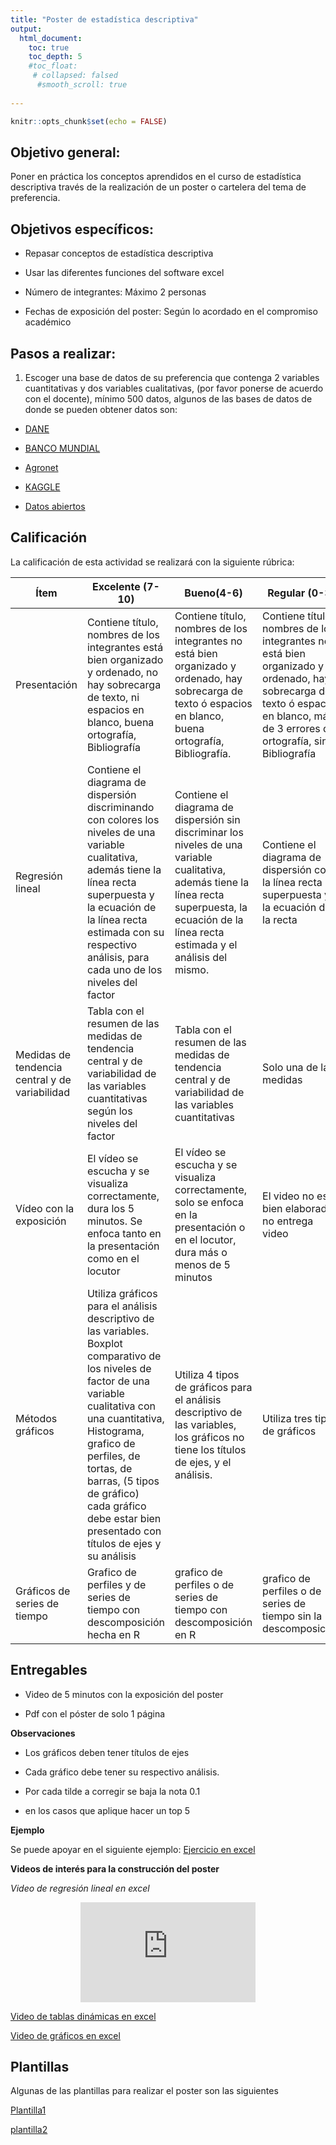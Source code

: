 ```yaml
---
title: "Poster de estadística descriptiva"
output:
  html_document:
    toc: true
    toc_depth: 5
    #toc_float:
     # collapsed: falsed
      #smooth_scroll: true
   
---
```


```r
knitr::opts_chunk$set(echo = FALSE)
```

## **Objetivo general:** 

Poner en práctica los conceptos aprendidos en el curso de estadística descriptiva través de la realización de un poster o cartelera del tema de preferencia.

## **Objetivos específicos:**

-	Repasar conceptos de estadística descriptiva

-	Usar las diferentes funciones del software excel

- Número de integrantes: Máximo 2 personas

- Fechas de exposición del poster: Según lo acordado en el compromiso académico

## **Pasos a realizar:**

1. Escoger una base de datos de su preferencia que contenga 2 variables cuantitativas y dos variables cualitativas, (por favor ponerse de acuerdo con el docente), mínimo 500 datos, algunos de las bases de datos de donde se pueden obtener datos son:

- [DANE](https://www.dane.gov.co/index.php/estadisticas-por-tema)

- [BANCO MUNDIAL](https://datos.bancomundial.org/indicador/SH.HIV.0014)

- [Agronet](https://www.agronet.gov.co/estadistica/Paginas/home.aspx) 

- [KAGGLE](https://www.kaggle.com/) 

- [Datos abiertos](https://www.datos.gov.co/) 


## **Calificación**

La calificación de esta actividad se realizará con la siguiente rúbrica:

|Ítem       	|Excelente (7-10)|Bueno(4-6)|Regular (0-3) |
|-------------|----------------|----------|--------------|
|Presentación |	Contiene título, nombres de los integrantes está bien organizado y ordenado, no hay sobrecarga de texto, ni espacios en blanco, buena ortografía, Bibliografía|Contiene título, nombres de los integrantes no está bien organizado y ordenado, hay sobrecarga de texto ó espacios en blanco, buena ortografía, Bibliografía.|Contiene título, nombres de los integrantes no está bien organizado y ordenado, hay sobrecarga de texto ó espacios en blanco, más de 3 errores de ortografía, sin Bibliografía|
|Regresión lineal|Contiene el diagrama de dispersión discriminando con colores los niveles de una variable cualitativa, además tiene la línea recta superpuesta y la ecuación de la línea recta estimada con su respectivo análisis, para cada uno de los niveles del factor|Contiene el diagrama de dispersión sin discriminar los niveles de una variable cualitativa, además tiene la línea recta superpuesta, la ecuación de la línea recta estimada y el análisis del mismo.|Contiene el diagrama de dispersión con la línea recta superpuesta y la ecuación de la recta|
|Medidas de tendencia central y de variabilidad|Tabla con el resumen de las medidas de tendencia central y de variabilidad de las variables cuantitativas según los niveles del factor|Tabla con el resumen de las medidas de tendencia central y de variabilidad de las variables cuantitativas|Solo una de las medidas|
|Vídeo con la exposición|El vídeo se escucha y se visualiza correctamente, dura los 5 minutos. Se enfoca tanto en la presentación como en el locutor|El vídeo se escucha y se visualiza correctamente, solo se enfoca en la presentación o en el locutor, dura más o menos de 5 minutos|El video no está bien elaborado, no entrega video|
|Métodos gráficos|Utiliza gráficos para el análisis descriptivo de las variables. Boxplot comparativo de los niveles de factor de una variable cualitativa con una cuantitativa, Histograma, grafico de perfiles, de tortas, de barras, (5 tipos de gráfico) cada gráfico debe estar bien presentado con títulos de ejes y su análisis|Utiliza 4 tipos de gráficos para el análisis descriptivo de las variables, los gráficos no tiene los títulos de ejes, y el análisis.|Utiliza tres tipos de gráficos|
|Gráficos de series de tiempo|Grafico de perfiles y de series de tiempo con descomposición hecha en R|grafico de perfiles o de series de tiempo con descomposición en R|grafico de perfiles o de series de tiempo sin la descomposición|

## **Entregables**

- Video de 5 minutos con la exposición del poster

- Pdf con el póster de solo 1 página

**Observaciones**

-	Los gráficos deben tener títulos de ejes 

-	Cada gráfico debe tener su respectivo análisis.

-	Por cada tilde a corregir se baja la nota 0.1

- en los casos que aplique hacer un top 5


**Ejemplo**

Se puede apoyar en el siguiente ejemplo:
[Ejercicio en excel](https://github.com/estadisticaITM/estadisticaITM.github.io/blob/master/PRACTICA.xlsx)

**Videos de interés para la construcción del poster**

*Video de regresión lineal en  excel*

<div style="text-align: center;"><iframe width="280" height="160" src="https://www.youtube.com/embed/nEAvKHStLyU" frameborder="0" allow="accelerometer; autoplay; encrypted-media; gyroscope; picture-in-picture" allowfullscreen></iframe></div>

[Video de tablas dinámicas en excel](https://github.com/estadisticaITM/estadisticaITM.github.io/tree/master/missdata_files)

[Video de gráficos en excel](https://github.com/estadisticaITM/estadisticaITM.github.io/tree/master/pagin2_files)


## **Plantillas**
Algunas de las plantillas para realizar el poster son las siguientes

[Plantilla1](https://github.com/estadisticaITM/repositorioprueba/blob/master/plantilla%20poster.pptx)

[plantilla2](https://github.com/estadisticaITM/repositorioprueba/blob/master/posterzul.pptx)
